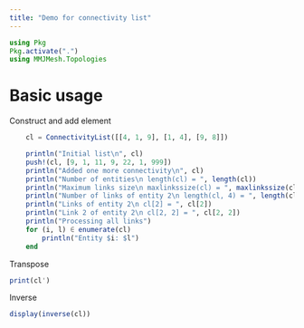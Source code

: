 ```yaml
---
title: "Demo for connectivity list"
---
```


```julia
using Pkg
Pkg.activate(".")
using MMJMesh.Topologies
```

# Basic usage

Construct and add element

```julia
    cl = ConnectivityList([[4, 1, 9], [1, 4], [9, 8]])

    println("Initial list\n", cl)
    push!(cl, [9, 1, 11, 9, 22, 1, 999])
    println("Added one more connectivity\n", cl)
    println("Number of entities\n length(cl) = ", length(cl))
    println("Maximum links size\n maxlinkssize(cl) = ", maxlinkssize(cl))
    println("Number of links of entity 2\n length(cl, 4) = ", length(cl, 4))
    println("Links of entity 2\n cl[2] = ", cl[2])
    println("Link 2 of entity 2\n cl[2, 2] = ", cl[2, 2])
    println("Processing all links")
    for (i, l) ∈ enumerate(cl)
        println("Entity $i: $l")
    end
```

Transpose

```julia
print(cl')
```

Inverse

```julia
display(inverse(cl))
```

